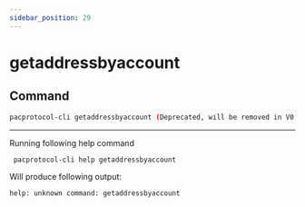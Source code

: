 ```yaml
---
sidebar_position: 29
---
```


# getaddressbyaccount
## Command

```bash
pacprotocol-cli getaddressbyaccount (Deprecated, will be removed in V0.18. To use this command, start pacprotocold with -deprecatedrpc=accounts)
```





___

Running following help command
```bash
 pacprotocol-cli help getaddressbyaccount
```
Will produce following output:


```bash
help: unknown command: getaddressbyaccount
```

